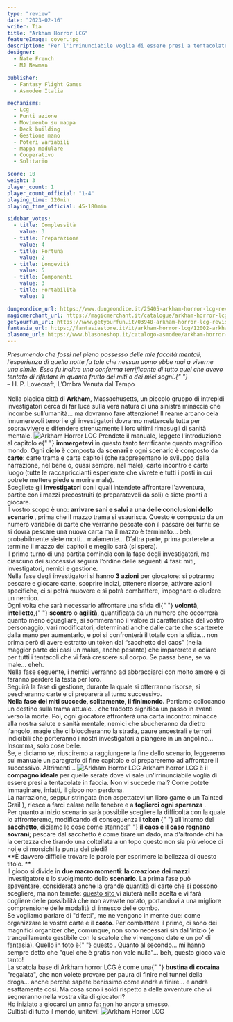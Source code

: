 ```yaml
---
type: "review"
date: "2023-02-16"
writer: Tia
title: "Arkham Horror LCG"
featureImage: cover.jpg
description: "Per l'irrinunciabile voglia di essere presi a tentacolate in faccia."
designer:
  - Nate French
  - MJ Newman

publisher:
  - Fantasy Flight Games
  - Asmodee Italia

mechanisms:
  - Lcg
  - Punti azione
  - Movimento su mappa
  - Deck building
  - Gestione mano
  - Poteri variabili
  - Mappa modulare
  - Cooperativo
  - Solitario

score: 10
weight: 3
player_count: 1
player_count_official: "1-4"
playing_time: 120min
playing_time_official: 45-180min

sidebar_votes:
  - title: Complessità
    value: 3
  - title: Preparazione
    value: 4
  - title: Fortuna
    value: 2
  - title: Longevità
    value: 5
  - title: Componenti
    value: 3
  - title: Portabilità
    value: 1

dungeondice_url: https://www.dungeondice.it/25405-arkham-horror-lcg-revised-core.html
magicmerchant_url: https://magicmerchant.it/catalogue/arkham-horror-lcg-revised-core-set-55670/
getyourfun_url: https://www.getyourfun.it/03940-arkham-horror-lcg-revised-core-arkham-horror.html
fantasia_url: https://fantasiastore.it/it/arkham-horror-lcg/12002-arkham-horror-lcg-set-base-revised.html
blasone_url: https://www.blasoneshop.it/catalogo-asmodee/arkham-horror-lcg-revised-core-set-72-1641
---
```


<Setting>
  <em>
    Presumendo che fossi nel pieno possesso delle mie facoltà mentali,
    l’esperienza di quella notte fu tale che nessun uomo ebbe mai a viverne una
    simile. Essa fu inoltre una conferma terrificante di tutto quel che avevo
    tentato di rifiutare in quanto frutto dei miti o dei miei sogni.{" "}
  </em>
  <br />
  – H. P. Lovecraft, L’Ombra Venuta dal Tempo
  <br />
  <br />
  Nella placida città di <strong>Arkham</strong>, Massachusetts, un piccolo gruppo
  di intrepidi investigatori cerca di far luce sulla vera natura di una sinistra
  minaccia che incombe sull’umanità… ma dovranno fare attenzione! Il reame arcano
  cela innumerevoli terrori e gli investigatori dovranno mettercela tutta per sopravvivere
  e difendere strenuamente i loro ultimi rimasugli di sanità mentale.
</Setting>

<img src="./game1.jpg" alt="Arkham Horror LCG" />

<Rules>
  Prendete il manuale, leggete l'introduzione al capitolo e{" "}
  <strong>immergetevi</strong> in questo tanto terrificante quanto magnifico
  mondo. Ogni <strong>ciclo</strong> è composta da <strong>scenari</strong> e
  ogni scenario è composto da <strong>carte</strong>: carte trama e carte
  capitoli (che rappresentano lo sviluppo della narrazione, nel bene o, quasi
  sempre, nel male), carte incontro e carte luogo (tutte le raccapriccianti
  esperienze che vivrete e tutti i posti in cui potrete mettere piede e morire
  male). <br />
  Scegliete gli <strong>investigatori</strong> con i quali intendete affrontare l'avventura,
  partite con i mazzi precostruiti (o preparateveli da soli) e siete pronti a giocare.
  <br />
  Il vostro scopo è uno: <strong>
    arrivare sani e salvi a una delle conclusioni dello scenario
  </strong>, prima che il mazzo trama si esaurisca. Questo è composto da un numero
  variabile di carte che verranno pescate con il passare dei turni: se si dovrà pescare
  una nuova carta ma il mazzo è terminato… beh, probabilmente siete morti… malamente…
  D’altra parte, prima porterete a termine il mazzo dei capitoli e meglio sarà (si
  spera). <br />
  Il primo turno di una partita comincia con la fase degli investigatori, ma
  ciascuno dei successivi seguirà l’ordine delle seguenti 4 fasi: miti,
  investigatori, nemici e gestione. <br />
  Nella fase degli investigatori si hanno <strong>3 azioni</strong> per giocatore:
  si potranno pescare e giocare carte, scoprire indizi, ottenere risorse, attivare
  azioni specifiche, ci si potrà muovere e si potrà combattere, impegnare o eludere
  un nemico. <br />
  Ogni volta che sarà necessario affrontare una sfida di{" "}
  <strong>volontà</strong>, <strong>intelletto</strong>,{" "}
  <strong>scontro</strong> o <strong>agilità</strong>, quantificata da un numero
  che occorrerà quanto meno eguagliare, si sommeranno il valore di
  caratteristica del vostro personaggio, vari modificatori, determinati anche
  dalle carte che scarterete dalla mano per aumentarlo, e poi si confronterà il
  totale con la sfida… non prima però di avere estratto un token dal “sacchetto
  del caos” (nella maggior parte dei casi un malus, anche pesante) che
  imparerete a odiare per tutti i tentacoli che vi farà crescere sul corpo. Se
  passa bene, se va male… eheh. <br />
  Nella fase seguente, i nemici verranno ad abbracciarci con molto amore e ci faranno
  perdere la testa per loro. <br />
  Seguirà la fase di gestione, durante la quale si otterranno risorse, si
  pescheranno carte e ci preparerà al turno successivo. <br />
  <strong>Nella fase dei miti succede, solitamente, il finimondo.</strong> Partiamo
  collocando un destino sulla trama attuale… che tradotto significa un passo in avanti
  verso la morte. Poi, ogni giocatore affronterà una carta incontro: minacce alla
  nostra salute e sanità mentale, nemici che sbucheranno da dietro l'angolo, magie
  che ci bloccheranno la strada, paure ancestrali e terrori indicibili che porteranno
  i nostri investigatori a piangere in un angolino… Insomma, solo cose belle. <br />
  Se, e diciamo se, riusciremo a raggiungere la fine dello scenario, leggeremo
  sul manuale un paragrafo di fine capitolo e ci prepareremo ad affrontare il
  successivo. Altrimenti…
</Rules>

<img src="./game2.jpg" alt="Arkham Horror LCG" />

<Feedback>
  Arkham horror LCG è il <strong>compagno ideale</strong> per quelle serate dove
  vi sale un'irrinunciabile voglia di essere presi a tentacolate in faccia. Non
  vi succede mai? Come potete immaginare, infatti, il gioco non perdona. <br />
  La narrazione, seppur stringata (non aspettatevi un libro game o un <Link to="/reviews/tainted-grail-la-caduta-di-avalon/">
    Tainted Grail
  </Link>), riesce a farci calare nelle tenebre e a <strong>
    toglierci ogni speranza
  </strong>. <br />
  Per quanto a inizio scenario sarà possibile scegliere la difficoltà con la
  quale lo affronteremo, modificando di conseguenza i <strong>
    token
  </strong>{" "}
  all'interno del <strong>sacchetto</strong>, diciamo le cose come stanno:{" "}
  <strong>il caos e il caso regnano sovrani</strong>; pescare dal sacchetto è
  come tirare un dado, ma d'altronde chi ha la certezza che tirando una
  coltellata a un topo questo non sia più veloce di noi e ci morsichi la punta
  dei piedi? <br />
  **È davvero difficile trovare le parole per esprimere la bellezza di questo titolo.
  **
  <br />
  Il gioco si divide in <strong>due macro momenti</strong>: <strong>
    la creazione dei mazzi
  </strong> investigatore e lo svolgimento dello <strong>scenario</strong>. La prima
  fase può spaventare, considerata anche la grande quantità di carte che si possono
  scegliere, ma non temete: <a href="https://arkhamdb.com/" target="_blank">
    questo sito
  </a> vi aiuterà nella scelta e vi farà cogliere delle possibilità che non avevate
  notato, portandovi a una migliore comprensione delle modalità di innesco delle
  combo. <br />
  Se vogliamo parlare di "difetti", me ne vengono in mente due: come organizzare
  le vostre carte e il <strong>costo</strong>. Per combattere il primo, ci sono
  dei magnifici organizer che, comunque, non sono necessari sin dall'inizio (è
  tranquillamente gestibile con le scatole che vi vengono date e un po' di
  fantasia). Quello in foto è{" "}
  <a
    href="https://thedicetroyers.com/shop/arkham-horror-lcg-storage-system/"
    target="_blank"
  >
    questo
  </a>
  . Quanto al secondo… mi hanno sempre detto che "quel che è gratis non vale nulla"…
  beh, questo gioco vale tanto! <br />
  La scatola base di Arkham horror LCG è come una{" "}
  <strong>bustina di cocaina</strong> "regalata", che non volete provare per
  paura di finire nel tunnel della droga… anche perché sapete benissimo come
  andrà a finire… e andrà esattamente così. Ma cosa sono i soldi rispetto a
  delle avventure che vi segneranno nella vostra vita di giocatori?
  <br />
  Ho iniziato a giocarci un anno fa: non ho ancora smesso.
  <br />
  Cultisti di tutto il mondo, unitevi!
</Feedback>

<img src="./game3.jpg" alt="Arkham Horror LCG" />
